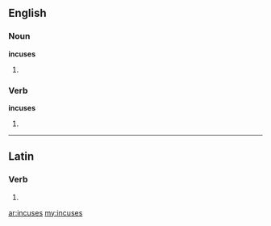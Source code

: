 ==English==

===Noun===
'''incuses'''

# {{plural of|incuse}}

===Verb===
'''incuses'''

# {{third-person singular of|incuse}}

----

==Latin==

===Verb===
{{la-verb-form|incūsēs}}

# {{conjugation of|[[incuso#Latin|incūsō]]||2|s|pres|act|sub}}

[[ar:incuses]]
[[my:incuses]]